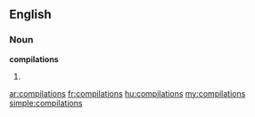 ==English==

===Noun===
'''compilations'''

# {{plural of|[[compilation]]}}

[[ar:compilations]]
[[fr:compilations]]
[[hu:compilations]]
[[my:compilations]]
[[simple:compilations]]